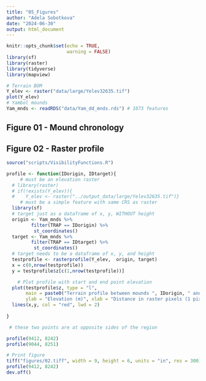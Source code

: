 ```yaml
---
title: "05_Figures"
author: "Adela Sobotkova"
date: "2024-06-30"
output: html_document
---
```


```r
knitr::opts_chunk$set(echo = TRUE,
                      warning = FALSE)
library(sf)
library(raster)
library(tidyverse)
library(mapview)
```

```r
# Terrain BOM
Y_elev <- raster("data/large/Yelev32635.tif")
plot(Y_elev)
# Yambol mounds
Yam_mnds <- readRDS("data/Yam_dd_mnds.rds") # 1073 features
```

## Figure 01 - Mound chronology

## Figure 02 - Raster profile
```r
source("scripts/VisibilityFunctions.R")

profile <- function(IDorigin, IDtarget){
     # must be an elevation raster
  # library(raster)
  # if(!exists(Y_elev)){
  #    Y_elev <- raster("../output_data/large/Yelev32635.tif")}
     # must be a simple feature with same CRS as raster
  library(sf) 
  # target just as a dataframe of x, y, WITHOUT height
  origin <- Yam_mnds %>%  
         filter(TRAP == IDorigin) %>% 
          st_coordinates()  
  target <- Yam_mnds %>% 
         filter(TRAP == IDtarget) %>%
          st_coordinates()
  # target needs to be a dataframe of x, y, and height
  testprofile <- rasterprofile(Y_elev,  origin, target)
  x = c(0,nrow(testprofile))
  y = testprofile$z[c(1,nrow(testprofile))]

    # Plot profile with start and end point elevation
  plot(testprofile$z, type = "l", 
       main = paste0("Terrain profile between mounds ", IDorigin, " and ", IDtarget),  
       ylab = "Elevation (m)", xlab = "Distance in raster pixels (1 pixel = 30m)"); 
  lines(x,y, col = "red", lwd = 2)
  
}

 # these two points are at opposite sides of the region

profile(9412, 8242)
profile(9044, 8251)

# Print figure
tiff("figures/02.tiff", width = 9, height = 6, units = "in", res = 300)
profile(9412, 8242)
dev.off()
```

